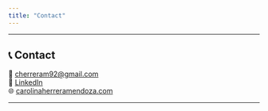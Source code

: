 ```yaml
---
title: "Contact"
---
```


---

## 📞 Contact {#contact}

📧 [cherreram92@gmail.com](mailto:cherreram92@gmail.com)  
🔗 [LinkedIn](www.linkedin.com/in/carolina-herrera-mendoza)  
🌐 [carolinaherreramendoza.com](https://chermen495.github.io/carolina-portfolio-site/codigo.html)

---


